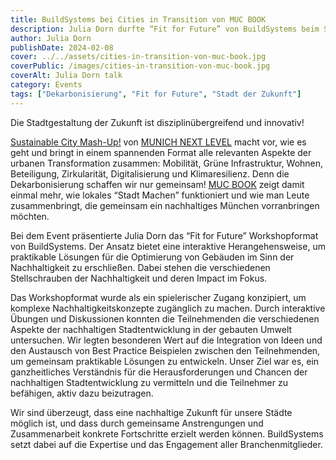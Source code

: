 ```yaml
---
title: BuildSystems bei Cities in Transition von MUC BOOK
description: Julia Dorn durfte “Fit for Future” von BuildSystems beim Sustainable City Mash-Up von Munich Next Level präsentieren.
author: Julia Dorn
publishDate: 2024-02-08
cover: ../../assets/cities-in-transition-von-muc-book.jpg
coverPublic: /images/cities-in-transition-von-muc-book.jpg
coverAlt: Julia Dorn talk
category: Events
tags: ["Dekarbonisierung", "Fit for Future", "Stadt der Zukunft"]
---
```


Die Stadtgestaltung der Zukunft ist disziplinübergreifend und innovativ!

[Sustainable City Mash-Up!](https://www.mucbook.de/sustainable-city-mash-up/) von [MUNICH NEXT LEVEL](https://www.mucbook.de/author/munich-next-level/) macht vor, wie es geht und bringt in einem spannenden Format alle relevanten Aspekte der urbanen Transformation zusammen: Mobilität, Grüne Infrastruktur, Wohnen, Beteiligung, Zirkularität, Digitalisierung und Klimaresilienz. Denn die Dekarbonisierung schaffen wir nur gemeinsam! [MUC BOOK](https://www.mucbook.de/) zeigt damit einmal mehr, wie lokales “Stadt Machen” funktioniert und wie man Leute zusammenbringt, die gemeinsam ein nachhaltiges München vorranbringen möchten. 

Bei dem Event präsentierte Julia Dorn das “Fit for Future” Workshopformat von BuildSystems. Der Ansatz bietet eine interaktive Herangehensweise, um praktikable Lösungen für die Optimierung von Gebäuden im Sinn der Nachhaltigkeit zu erschließen. Dabei stehen die verschiedenen Stellschrauben der Nachhaltigkeit  und deren Impact im Fokus.

Das Workshopformat wurde als ein spielerischer Zugang konzipiert, um komplexe Nachhaltigkeitskonzepte zugänglich zu machen. Durch interaktive Übungen und Diskussionen konnten die Teilnehmenden die verschiedenen Aspekte der nachhaltigen Stadtentwicklung in der gebauten Umwelt untersuchen. Wir legten besonderen Wert auf die Integration von Ideen und den Austausch von Best Practice Beispielen zwischen den Teilnehmenden, um gemeinsam praktikable Lösungen zu entwickeln. Unser Ziel war es, ein ganzheitliches Verständnis für die Herausforderungen und Chancen der nachhaltigen Stadtentwicklung zu vermitteln und die Teilnehmer zu befähigen, aktiv dazu beizutragen.

Wir sind überzeugt, dass eine nachhaltige Zukunft für unsere Städte möglich ist, und dass durch gemeinsame Anstrengungen und Zusammenarbeit konkrete Fortschritte erzielt werden können. BuildSystems setzt dabei auf die Expertise und das Engagement aller Branchenmitglieder.
